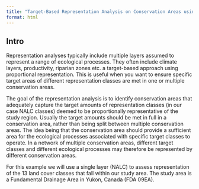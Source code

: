 ```yaml
---
title: "Target-Based Representation Analysis on Conservation Areas using Proportional Representation"
format: html
---
```



## Intro

Representation analyses typically include multiple layers assumed to represent a range of ecological processes. They often include climate layers, productivity, riparian zones etc.  a target-based approach using proportional representation. This is useful when you want to ensure specific target areas of different representation classes are met in one or multiple conservation areas.

The goal of the representation analysis is to identify conservation areas that adequately capture the target amounts of representation classes (in our case NALC classes) deemed to be proportionally representative of the study region. Usually the target amounts should be met in full in a conservation area, rather than being split between multiple conservation areas. The idea being that the conservation area should provide a sufficient area for the ecological processes associated with specific target classes to operate. In a network of multiple conservation areas, different target classes and different ecological processes may therefore be represented by different conservation areas.

For this example we will use a single layer (NALC) to assess representation of the 13 land cover classes that fall within our study area. The study area is a Fundamental Drainage Area in Yukon, Canada (FDA 09EA).




